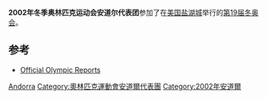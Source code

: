{{Infobox Country Olympics
|NOC=AND
|games=2002年冬季
|competitors=3
|sports=1
|flagbearer=[[维克多·戈麦斯|维克多·戈麦斯]]
|officials=
}}
'''2002年冬季奥林匹克运动会安道尔代表团'''参加了在[[美国|美国]][[盐湖城|盐湖城]]举行的[[2002年冬季奥林匹克运动会|第19届冬奥会]]。

==参考==
*[https://www.webcitation.org/65yhnGxmi?url=http://www.aafla.org/5va/reports_frmst.htm Official Olympic Reports]

[[Category:2002年冬季奧林匹克運動會代表團|Andorra]]
[[Category:奧林匹克運動會安道爾代表團|Category:奧林匹克運動會安道爾代表團]]
[[Category:2002年安道爾|Category:2002年安道爾]]